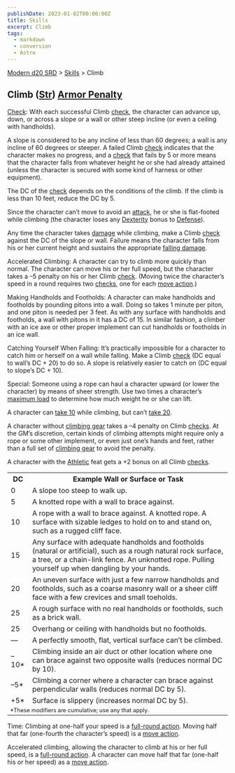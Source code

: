 ```yaml
---
publishDate: 2023-01-02T00:00:00Z
title: Skills
excerpt: Climb
tags:
  - markdown
  - conversion
  - Astro
---
```


[Modern d20 SRD](/#modernD20) > [Skills](modern-d20-srd-skills-index) > Climb

## Climb ([Str](modern-d20-srd-basics-ability-scores)) [Armor Penalty](modern-d20-srd-equipment-armor-general)

[Check](modern-d20-srd-skills-skill-basics-php#skill-check-index): With each
successful Climb [check](modern-d20-srd-skills-skill-basics-php#skill-check-index), the character can advance up, down, or across a slope or a wall or
other steep incline (or even a ceiling with handholds).

A slope is considered to be any incline of less than 60 degrees; a wall is any
incline of 60 degrees or steeper. A failed Climb [check](modern-d20-srd-skills-skill-basics-php#skill-check-index) indicates that the character makes
no progress, and a [check](modern-d20-srd-skills-skill-basics-php#skill-check-index) that fails by 5 or more means that the character falls from whatever
height he or she had already attained (unless the character is secured with
some kind of harness or other equipment).

The DC of the [check](modern-d20-srd-skills-skill-basics-php#skill-check-index) depends on the conditions of the climb. If the climb is less than 10
feet, reduce the DC by 5.

Since the character can’t move to avoid an [attack](modern-d20-srd-combat-attack-roll), he or she is flat-footed while climbing (the character loses any
[Dexterity](modern-d20-srd-basics-ability-scores) bonus to
[Defense](modern-d20-srd-combat-defense)).

Any time the character takes [damage](modern-d20-srd-combat-damage) while
climbing, make a Climb [check](modern-d20-srd-skills-skill-basics-php#skill-check-index) against the DC of the slope or wall. Failure means the character
falls from his or her current height and sustains the appropriate [falling damage](modern-d20-srd-environment-hazards-falling).

Accelerated Climbing: A character can try to climb more quickly than normal.
The character can move his or her full speed, but the character takes a –5
penalty on his or her Climb [check](modern-d20-srd-skills-skill-basics-php#skill-check-index). (Moving twice the character’s speed in a round
requires two [checks](modern-d20-srd-skills-skill-basics-php#skill-check-index), one for each [move action](modern-d20-srd-combat-move-actions).)

Making Handholds and Footholds: A character can make handholds and footholds
by pounding pitons into a wall. Doing so takes 1 minute per piton, and one
piton is needed per 3 feet. As with any surface with handholds and footholds,
a wall with pitons in it has a DC of 15. In similar fashion, a climber with an
ice axe or other proper implement can cut handholds or footholds in an ice
wall.

Catching Yourself When Falling: It’s practically impossible for a character to
catch him or herself on a wall while falling. Make a Climb
[check](modern-d20-srd-skills-skill-basics-php#skill-check-index) (DC equal to
wall’s DC + 20) to do so. A slope is relatively easier to catch on (DC equal
to slope’s DC + 10).

Special: Someone using a rope can haul a character upward (or lower the
character) by means of sheer strength. Use two times a character’s [maximum load](modern-d20-srd-equipment-carrying-capacity) to determine how much weight
he or she can lift.

A character can [take 10](modern-d20-srd-skills-skill-basics-php#take10-index)
while climbing, but can’t [take 20](modern-d20-srd-skills-skill-basics-php#take20-index).

A character without [climbing gear](modern-d20-srd-equipment-survival-gear)
takes a –4 penalty on Climb [checks](modern-d20-srd-skills-skill-basics-php#skill-check-index). At the GM’s discretion, certain kinds of climbing
attempts might require only a rope or some other implement, or even just one’s
hands and feet, rather than a full set of [climbing gear](modern-d20-srd-equipment-survival-gear) to avoid the penalty.

A character with the [Athletic](modern-d20-srd-feats-athletic) feat gets a +2
bonus on all Climb [checks](modern-d20-srd-skills-skill-basics-php#skill-check-index).


<table> <tr><th>DC</th> <th>Example Wall or Surface or Task</th></tr> <tr><td> 0</td><td> A slope too steep to walk up. </td></tr> <tr class="shaded"><td> 5</td><td> A knotted rope with a wall to brace against. </td></tr> <tr><td> 10</td><td> A rope with a wall to brace against. A knotted rope. A surface with sizable ledges to hold on to and stand on, such as a rugged cliff face. </td></tr> <tr class="shaded"><td> 15</td><td> Any surface with adequate handholds and footholds (natural or artificial), such as a rough natural rock surface, a tree, or a chain-link fence. An unknotted rope. Pulling yourself up when dangling by your hands. </td></tr> <tr><td> 20</td><td> An uneven surface with just a few narrow handholds and footholds, such as a coarse masonry wall or a sheer cliff face with a few crevices and small toeholds. </td></tr> <tr class="shaded"><td> 25</td><td> A rough surface with no real handholds or footholds, such as a brick wall. </td></tr> <tr><td> 25</td><td> Overhang or ceiling with handholds but no footholds. </td></tr> <tr class="shaded"><td>—</td><td> A perfectly smooth, flat, vertical surface can’t be climbed. </td></tr> <tr><td> –10*</td><td> Climbing inside an air duct or other location where one can brace against two opposite walls (reduces normal DC by 10). </td></tr> <tr class="shaded"><td>–5*</td><td> Climbing a corner where a character can brace against perpendicular walls (reduces normal DC by 5). </td></tr> <tr><td>+5*</td><td> Surface is slippery (increases normal DC by 5). </td></tr> <tr><td colspan="2" style="text-align: left; font-size: .8em;"> *These modifiers are cumulative; use any that apply. </td></tr> </table>


Time: Climbing at one-half your speed is a [full-round action](modern-d20-srd-combat-full-round-actions). Moving half that far (one-fourth the character’s
speed) is a [move action](modern-d20-srd-combat-move-actions).

Accelerated climbing, allowing the character to climb at his or her full
speed, is a [full-round action](modern-d20-srd-combat-full-round-actions). A
character can move half that far (one-half his or her speed) as a [move action](modern-d20-srd-combat-move-actions).

